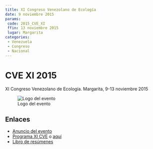 ```yaml
---
title: XI Congreso Venezolano de Ecología
date: 9 noviembre 2015
params:
 code: 2015_CVE_XI
 ffin: 13 noviembre 2015
 lugar: Margarita
categories: 
 - Venezuela
 - Congreso
 - Nacional
---
```

# CVE XI 2015

XI Congreso Venezolano de Ecología. Margarita, 9-13 noviembre 2015

![Logo del evento](https://usbnoticias.usb.ve/wp-content/uploads/2015/11/logo_horizontal1.png)


## Enlaces 

- [Anuncio del evento](https://usbnoticias.usb.ve/post/43555)
- [Programa XI CVE](http://www.ucv.ve/fileadmin/user_upload/cenamb/Programa_XI_CVE_9-13Nov2015-1.pdf) o [aquí](https://svecologia.org/wp-content/uploads/2020/12/IX-CVE-Porlamar-2011-PROGRAMA.pdf)
- [Libro de resúmenes](https://svecologia.org/wp-content/uploads/2020/12/IX-CVE-Porlamar-2011-RESUMENES.pdf) 